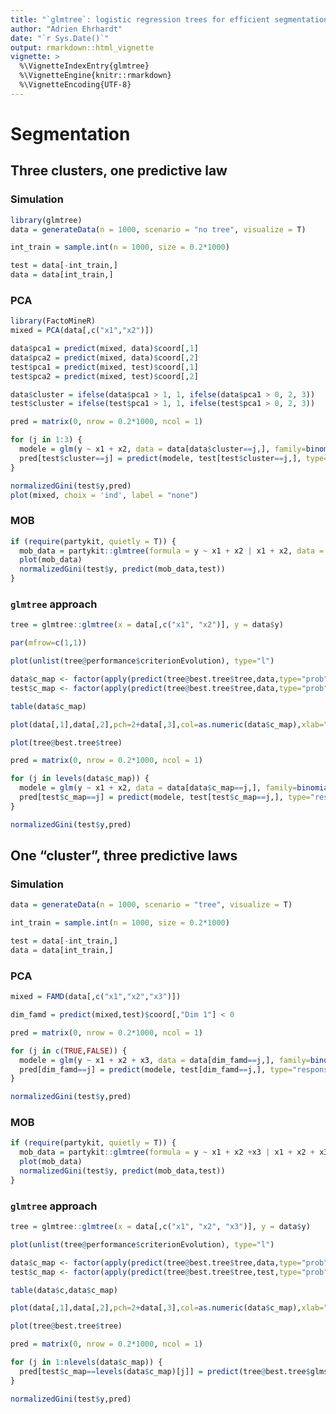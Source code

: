 ```yaml
---
title: "`glmtree`: logistic regression trees for efficient segmentation"
author: "Adrien Ehrhardt"
date: "`r Sys.Date()`"
output: rmarkdown::html_vignette
vignette: >
  %\VignetteIndexEntry{glmtree}
  %\VignetteEngine{knitr::rmarkdown}
  %\VignetteEncoding{UTF-8}
---
```


# Segmentation

## Three clusters, one predictive law

### Simulation

```r
library(glmtree)
data = generateData(n = 1000, scenario = "no tree", visualize = T)

int_train = sample.int(n = 1000, size = 0.2*1000)

test = data[-int_train,]
data = data[int_train,]

```

### PCA

```r
library(FactoMineR)
mixed = PCA(data[,c("x1","x2")])

data$pca1 = predict(mixed, data)$coord[,1]
data$pca2 = predict(mixed, data)$coord[,2]
test$pca1 = predict(mixed, test)$coord[,1]
test$pca2 = predict(mixed, test)$coord[,2]

data$cluster = ifelse(data$pca1 > 1, 1, ifelse(data$pca1 > 0, 2, 3))
test$cluster = ifelse(test$pca1 > 1, 1, ifelse(test$pca1 > 0, 2, 3))

pred = matrix(0, nrow = 0.2*1000, ncol = 1)

for (j in 1:3) {
  modele = glm(y ~ x1 + x2, data = data[data$cluster==j,], family=binomial(link = "logit"))
  pred[test$cluster==j] = predict(modele, test[test$cluster==j,], type="response")
}

normalizedGini(test$y,pred)
plot(mixed, choix = 'ind', label = "none")

```


### MOB

```r
if (require(partykit, quietly = T)) {
  mob_data = partykit::glmtree(formula = y ~ x1 + x2 | x1 + x2, data = data, family = binomial)
  plot(mob_data)
  normalizedGini(test$y, predict(mob_data,test))
}
```


### `glmtree` approach

```r

tree = glmtree::glmtree(x = data[,c("x1", "x2")], y = data$y)

par(mfrow=c(1,1))

plot(unlist(tree@performance$criterionEvolution), type="l")

data$c_map <- factor(apply(predict(tree@best.tree$tree,data,type="prob"),1,function(p) names(which.max(p))))
test$c_map <- factor(apply(predict(tree@best.tree$tree,data,type="prob"),1,function(p) names(which.max(p))))

table(data$c_map)

plot(data[,1],data[,2],pch=2+data[,3],col=as.numeric(data$c_map),xlab="First coordinate",ylab="Second coordinate")

plot(tree@best.tree$tree)

pred = matrix(0, nrow = 0.2*1000, ncol = 1)

for (j in levels(data$c_map)) {
  modele = glm(y ~ x1 + x2, data = data[data$c_map==j,], family=binomial(link = "logit"))
  pred[test$c_map==j] = predict(modele, test[test$c_map==j,], type="response")
}

normalizedGini(test$y,pred)

```


## One "cluster", three predictive laws

### Simulation

```r
data = generateData(n = 1000, scenario = "tree", visualize = T)

int_train = sample.int(n = 1000, size = 0.2*1000)

test = data[-int_train,]
data = data[int_train,]
```

### PCA

```r
mixed = FAMD(data[,c("x1","x2","x3")])

dim_famd = predict(mixed,test)$coord[,"Dim 1"] < 0

pred = matrix(0, nrow = 0.2*1000, ncol = 1)

for (j in c(TRUE,FALSE)) {
  modele = glm(y ~ x1 + x2 + x3, data = data[dim_famd==j,], family=binomial(link = "logit"))
  pred[dim_famd==j] = predict(modele, test[dim_famd==j,], type="response")
}

normalizedGini(test$y,pred)
```

### MOB

```r
if (require(partykit, quietly = T)) {
  mob_data = partykit::glmtree(formula = y ~ x1 + x2 +x3 | x1 + x2 + x3, data = data, family = binomial)
  plot(mob_data)
  normalizedGini(test$y, predict(mob_data,test))
}
```

### `glmtree` approach

```r

tree = glmtree::glmtree(x = data[,c("x1", "x2", "x3")], y = data$y)

plot(unlist(tree@performance$criterionEvolution), type="l")

data$c_map <- factor(apply(predict(tree@best.tree$tree,data,type="prob"),1,function(p) names(which.max(p))))
test$c_map <- factor(apply(predict(tree@best.tree$tree,test,type="prob"),1,function(p) names(which.max(p))))

table(data$c,data$c_map)

plot(data[,1],data[,2],pch=2+data[,3],col=as.numeric(data$c_map),xlab="First coordinate",ylab="Second coordinate")

plot(tree@best.tree$tree)

pred = matrix(0, nrow = 0.2*1000, ncol = 1)

for (j in 1:nlevels(data$c_map)) {
  pred[test$c_map==levels(data$c_map)[j]] = predict(tree@best.tree$glms[[j]], test[test$c_map==levels(data$c_map)[j],], type="response")
}

normalizedGini(test$y,pred)

```

